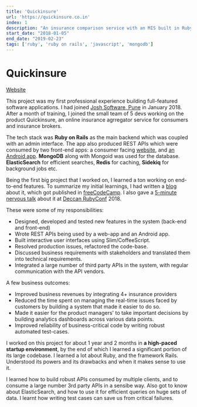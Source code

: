 ```yaml
---
title: 'Quickinsure'
url: 'https://quickinsure.co.in'
index: 1
description: "An insurance comparison service with an MIS built in Ruby on Rails. Worked as a full-stack developer in a team of 5 for over a year."
start_date: "2018-01-05"
end_date: "2019-02-23"
tags: ['ruby', 'ruby on rails', 'javascript', 'mongodb']
---
```


# <a href='https://quickinsure.co.in' target='_blank' style="text-decoration:none; color:unset">Quickinsure</a>

<a href="https://quickinsure.co.in" class="project_linkouts" target='_blank'>Website</a>

This project was my first professional experience building full-featured software applications. I had joined <a href='http://joshsoftware.com/' target='_blank'>Josh Software, Pune</a> in January 2018. After a month of training, I joined the small team of 5 devs working on the product Quickinsure, an online insurance agrregator service for consumers and insurance brokers.

The tech stack was **Ruby on Rails** as the main backend which was coupled with an admin interface. The app also produced REST APIs which were consumed by two front-end apps: a consumer facing <a href="https://quickinsure.co.in" target="_blank"> website</a>, and <a href="https://play.google.com/store/apps/details?id=in.callific.quickinsure&hl=en_IN" target="_blank">an Android app</a>. **MongoDB** along with Mongoid was used for the database. **ElasticSearch** for efficient searches, **Redis** for caching, **Sidekiq** for background jobs etc.

Being the first big project that I worked on, I learned a ton working on end-to-end features. To summarize my initial learnings, I had written a <a href="https://medium.com/free-code-camp/what-i-learned-from-my-first-ever-software-development-internship-701aa756a72f" target="_blank">blog</a> about it, which got published in <a href="https://www.freecodecamp.org/news/what-i-learned-from-my-first-ever-software-development-internship-701aa756a72f/" target="_blank">freeCodeCamp</a>. I also gave a <a href="https://youtu.be/Qysn40rvPFc?t=256" target="_blank"> 5-minute nervous talk</a> about it at <a href="https://www.deccanrubyconf.org/" target="_blank">Deccan RubyConf</a> 2018.

These were some of my responsibilities:
- Designed, developed and tested new features in the system (back-end and front-end)
- Wrote REST APIs being used by a web-app and an Android app.
- Built interactive user interfaces using Slim/CoffeeScript.
- Resolved production issues, refactored the code-base.
- Discussed business requirements with stakeholders and translated them into technical requirements.
- Integrated a large number of third party APIs in the system, with regular communication with the API vendors.

A few business outcomes:
- Improved business revenues by integrating 4+ insurance providers
- Reduced the time spent on managing the real-time issues faced by customers by building a system that made it easier to do so.
- Made it easier for the product managers' to take important decisions by building analytics dashboards across various data points.
- Improved reliability of business-critical code by writing robust automated test-cases.

I worked on this project for about 1 year and 2 months in **a high-paced startup environment**, by the end of which I learned a significant portion of its large codebase. I learned a lot about Ruby, and the framework Rails. Understood its powers and its drawbacks and when it makes sense to use it.

I learned how to build robust APIs consumed by multiple clients, and to consume a large number 3rd party APIs in a sensibe way. Also got to know about ElasticSearch, and how to use it for efficient queries on huge sets of data. I learnt how writing test cases can save us from critical failures.
